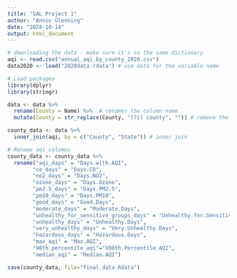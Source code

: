 ```yaml
---
title: "SAL Project 1"
author: "Annie Glenning"
date: "2024-10-14"
output: html_document
---
```


```r
# downloading the data - make sure it's in the same dictionary 
aqi <- read.csv("annual_aqi_by_county_2020.csv")
data2020 <- load("2020data.rdata") # use data for the variable name
```

```r
# Load packages
library(dplyr)
library(stringr)
```

```r
data <- data %>% 
  rename(County = Name) %>%  # renames the column name
  mutate(County = str_replace(County, "(?i) county", "")) # remove the word county from each entry
```

```r
county_data <- data %>% 
  inner_join(aqi, by = c("County", "State")) # inner join
```

```r
# Rename aqi columns 
county_data <- county_data %>% 
  rename("aqi_days" = "Days.with.AQI",
        "co_days" = "Days.CO",
        "no2_days" = "Days.NO2",
        "ozone_days" = "Days.Ozone",
        "pm2.5_days" = "Days.PM2.5",
        "pm10_days" = "Days.PM10",
        "good_days" = "Good.Days",
        "moderate_days" = "Moderate.Days",
        "unhealthy_for_sensitive_groups_days" = "Unhealthy.for.Sensitive.Groups.Days",
        "unhealthy_days" = "Unhealthy.Days",
        "very_unhealthy_days" = "Very.Unhealthy.Days",
        "hazardous_days" = "Hazardous.Days",
        "max_aqi" = "Max.AQI",
        "90th_percentile_aqi"="X90th.Percentile.AQI",
        "median_aqi" = "Median.AQI")

save(county_data, file="final_data.Rdata")
```

